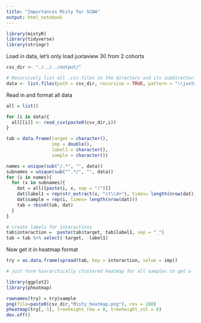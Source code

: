 ```yaml
---
title: "Importances Misty for SCNA"
output: html_notebook
---
```




```r
library(mistyR)
library(tidyverse)
library(stringr)

```

Load in data, let's only load juxtaview 30 from 2 cohorts

```r
csv_dir <- "./../../output/"

# Recursively list all .csv files in the directory and its subdirectories
data <- list.files(path = csv_dir, recursive = TRUE, pattern = "\\juxta.30.txt$")

```
Read in and format all data
```r
all = list()

for (i in data){
  all[[i]] <- read_csv(paste0(csv_dir,i))
}

tab = data.frame(target = character(),
                 imp = double(),
                 label1 = character(),
                 sample = character())

names = unique(sub("/.*", "", data))
subnames = unique(sub("^.*/", "", data))
for (i in names){
  for (x in subnames){
    dat = all[[paste(i, x, sep = "/")]]
    dat$label1 = rep(str_extract(x, "ct\\d+"), times= length(nrow(dat)))
    dat$sample = rep(i, times= length(nrow(dat)))
    tab = rbind(tab, dat)
  }
}

# create labels for interactinos
tab$interaction =  paste(tab$target, tab$label1, sep = "_")
tab = tab %>% select(-target, -label1)
```
Now get it in heatmap format

```r
try = as.data.frame(spread(tab, key = interaction, value = imp))

# just form hierarchically clustered heatmap for all samples to get a feeling for the interactions

library(ggplot2)
library(pheatmap)

rownames(try) = try$sample
png(file=paste0(csv_dir,"Misty_heatmap.png"), res = 100)
pheatmap(try[,-1], treeheight_row = 0, treeheight_col = 0)
dev.off()
```


